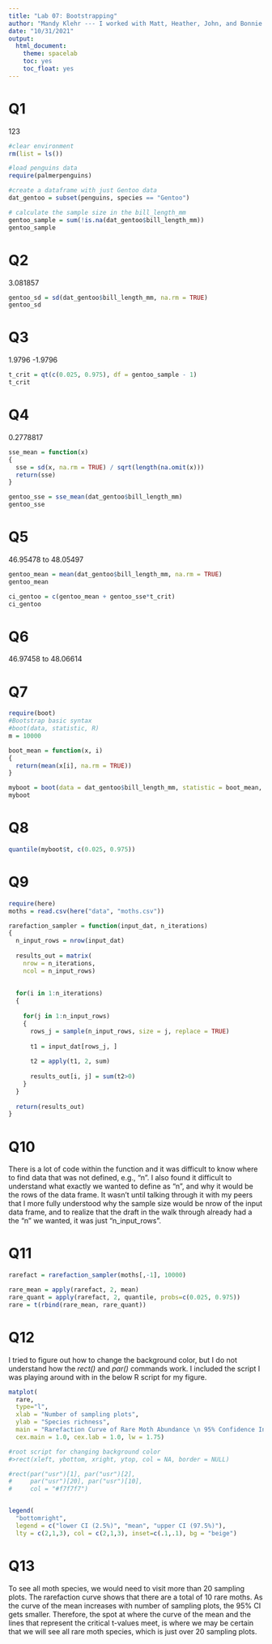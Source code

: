```yaml
---
title: "Lab 07: Bootstrapping"
author: "Mandy Klehr --- I worked with Matt, Heather, John, and Bonnie and also through the office hours with Mike on 10/28"
date: "10/31/2021"
output:
  html_document:
    theme: spacelab
    toc: yes
    toc_float: yes
---
```


# Q1

123

```r
#clear environment
rm(list = ls())

#load penguins data
require(palmerpenguins)

#create a dataframe with just Gentoo data
dat_gentoo = subset(penguins, species == "Gentoo")

# calculate the sample size in the bill_length_mm                    
gentoo_sample = sum(!is.na(dat_gentoo$bill_length_mm))
gentoo_sample

```

# Q2

3.081857

```r

gentoo_sd = sd(dat_gentoo$bill_length_mm, na.rm = TRUE)
gentoo_sd

```

# Q3

1.9796
-1.9796

```r
t_crit = qt(c(0.025, 0.975), df = gentoo_sample - 1)
t_crit

```

# Q4

0.2778817

```r
sse_mean = function(x)
{
  sse = sd(x, na.rm = TRUE) / sqrt(length(na.omit(x)))
  return(sse)
}        

gentoo_sse = sse_mean(dat_gentoo$bill_length_mm)
gentoo_sse

```

# Q5

46.95478 to 48.05497

```r
gentoo_mean = mean(dat_gentoo$bill_length_mm, na.rm = TRUE)
gentoo_mean

ci_gentoo = c(gentoo_mean + gentoo_sse*t_crit)
ci_gentoo

```

# Q6

46.97458 to 48.06614


# Q7

```r
require(boot)
#Bootstrap basic syntax
#boot(data, statistic, R)
m = 10000

boot_mean = function(x, i)
{
  return(mean(x[i], na.rm = TRUE))
}

myboot = boot(data = dat_gentoo$bill_length_mm, statistic = boot_mean, R = m)
myboot

```

# Q8


```r
quantile(myboot$t, c(0.025, 0.975))
```


# Q9

```r
require(here)
moths = read.csv(here("data", "moths.csv"))

rarefaction_sampler = function(input_dat, n_iterations)
{
  n_input_rows = nrow(input_dat)
  
  results_out = matrix(
    nrow = n_iterations,
    ncol = n_input_rows) 
  
  
  for(i in 1:n_iterations)
  {
    
    for(j in 1:n_input_rows)
    {
      rows_j = sample(n_input_rows, size = j, replace = TRUE)
      
      t1 = input_dat[rows_j, ]
      
      t2 = apply(t1, 2, sum)
      
      results_out[i, j] = sum(t2>0)
    }  
  }
  
  return(results_out)
}
```

# Q10

There is a lot of code within the function and it was difficult to know where to find data that was not defined, e.g., "n". I also found it difficult to understand what exactly we wanted to define as "n", and why it would be the rows of the data frame. It wasn't until talking through it with my peers that I more fully understood why the sample size would be nrow of the input data frame, and to realize that the draft in the walk through already had a the "n" we wanted, it was just "n_input_rows".    

# Q11

```r
rarefact = rarefaction_sampler(moths[,-1], 10000)

rare_mean = apply(rarefact, 2, mean)
rare_quant = apply(rarefact, 2, quantile, probs=c(0.025, 0.975))
rare = t(rbind(rare_mean, rare_quant))


```

# Q12

I tried to figure out how to change the background color, but I do not understand how the *rect()* and *par()* commands work. I included the script I was playing around with in the below R script for my figure.  
```r

matplot(
  rare, 
  type="l",
  xlab = "Number of sampling plots",
  ylab = "Species richness",
  main = "Rarefaction Curve of Rare Moth Abundance \n 95% Confidence Interval (CI)", 
  cex.main = 1.0, cex.lab = 1.0, lw = 1.75)

#root script for changing background color
#>rect(xleft, ybottom, xright, ytop, col = NA, border = NULL)

#rect(par("usr")[1], par("usr")[2],
#     par("usr")[20], par("usr")[10],
#     col = "#f7f7f7")


legend(
  "bottomright",
  legend = c("lower CI (2.5%)", "mean", "upper CI (97.5%)"),
  lty = c(2,1,3), col = c(2,1,3), inset=c(.1,.1), bg = "beige")
```


# Q13

To see all moth species, we would need to visit more than 20 sampling plots. The rarefaction curve shows that there are a total of 10 rare moths. As the curve of the mean increases with number of sampling plots, the 95% CI gets smaller. Therefore, the spot at where the curve of the mean and the lines that represent the critical t-values meet, is where we may be certain that we will see all rare moth species, which is just over 20 sampling plots.  